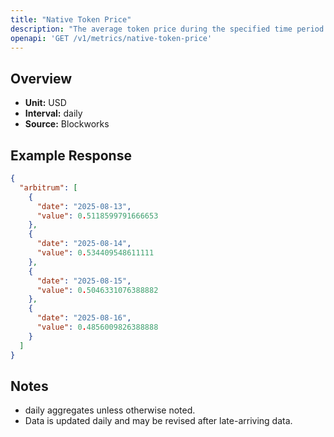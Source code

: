 ```yaml
---
title: "Native Token Price"
description: "The average token price during the specified time period for the native asset of that chain."
openapi: 'GET /v1/metrics/native-token-price'
---
```


## Overview

- **Unit:** USD
- **Interval:** daily
- **Source:** Blockworks

## Example Response

```json
{
  "arbitrum": [
    {
      "date": "2025-08-13",
      "value": 0.5118599791666653
    },
    {
      "date": "2025-08-14",
      "value": 0.534409548611111
    },
    {
      "date": "2025-08-15",
      "value": 0.5046331076388882
    },
    {
      "date": "2025-08-16",
      "value": 0.4856009826388888
    }
  ]
}
```

## Notes
- daily aggregates unless otherwise noted.
- Data is updated daily and may be revised after late-arriving data.
